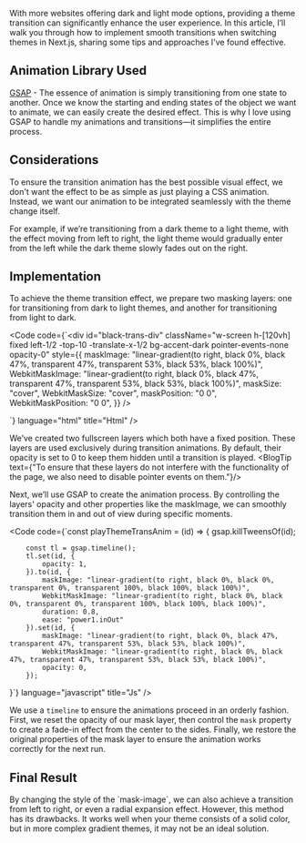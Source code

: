 

With more websites offering dark and light mode options, providing a theme transition can significantly enhance the user experience. In this article, I’ll walk you through how to implement smooth transitions when switching themes in Next.js, sharing some tips and approaches I've found effective.

<h2 id="animation-library-used">Animation Library Used</h2>

[GSAP](https://greensock.com/gsap) - The essence of animation is simply transitioning from one state to another. Once we know the starting and ending states of the object we want to animate, we can easily create the desired effect. This is why I love using GSAP to handle my animations and transitions—it simplifies the entire process.

<h2 id="considerations">Considerations</h2>

To ensure the transition animation has the best possible visual effect, we don't want the effect to be as simple as just playing a CSS animation. Instead, we want our animation to be integrated seamlessly with the theme change itself. 

For example, if we’re transitioning from a dark theme to a light theme, with the effect moving from left to right, the light theme would gradually enter from the left while the dark theme slowly fades out on the right.

<h2 id="implementation">Implementation</h2>

To achieve the theme transition effect, we prepare two masking layers: one for transitioning from dark to light themes, and another for transitioning from light to dark.

<Code 
code={`<div
      id="black-trans-div"
      className="w-screen h-[120vh] fixed left-1/2 -top-10 -translate-x-1/2 bg-accent-dark pointer-events-none opacity-0"
      style={{
          maskImage: "linear-gradient(to right, black 0%, black 47%, transparent 47%, transparent 53%, black 53%, black 100%)",
          WebkitMaskImage: "linear-gradient(to right, black 0%, black 47%, transparent 47%, transparent 53%, black 53%, black 100%)",
          maskSize: "cover",
          WebkitMaskSize: "cover",
          maskPosition: "0 0",
          WebkitMaskPosition: "0 0",
      }}
  />
  <div
      id="white-trans-div"
      className="w-screen h-[120vh] fixed left-1/2 -top-10 -translate-x-1/2 bg-white pointer-events-none opacity-0"
      style={{
          maskImage: "linear-gradient(to right, black 0%, black 47%, transparent 47%, transparent 53%, black 53%, black 100%)",
          WebkitMaskImage: "linear-gradient(to right, black 0%, black 47%, transparent 47%, black 53%, black 100%)",
          maskSize: "cover",
          WebkitMaskSize: "cover",
          maskPosition: "0 0",
          WebkitMaskPosition: "0 0",
      }}
  />`} 
language="html"
title="Html"
/>

We’ve created two fullscreen layers which both have a fixed position. These layers are used exclusively during transition animations. By default, their opacity is set to 0 to keep them hidden until a transition is played.
<BlogTip text={"To ensure that these layers do not interfere with the functionality of the page, we also need to disable pointer events on them."}/>

Next, we’ll use GSAP to create the animation process. By controlling the layers' opacity and other properties like the maskImage, we can smoothly transition them in and out of view during specific moments.

<Code 
code={`const playThemeTransAnim = (id) => {
        gsap.killTweensOf(id);

        const tl = gsap.timeline();
        tl.set(id, {
            opacity: 1,
        }).to(id, {
            maskImage: "linear-gradient(to right, black 0%, black 0%, transparent 0%, transparent 100%, black 100%, black 100%)",
            WebkitMaskImage: "linear-gradient(to right, black 0%, black 0%, transparent 0%, transparent 100%, black 100%, black 100%)",
            duration: 0.8,
            ease: "power1.inOut"
        }).set(id, {
            maskImage: "linear-gradient(to right, black 0%, black 47%, transparent 47%, transparent 53%, black 53%, black 100%)",
            WebkitMaskImage: "linear-gradient(to right, black 0%, black 47%, transparent 47%, transparent 53%, black 53%, black 100%)",
            opacity: 0,
        });
}`} 
language="javascript"
title="Js"
/>

We use a `timeline` to ensure the animations proceed in an orderly fashion. First, we reset the opacity of our mask layer, then control the `mask` property to create a fade-in effect from the center to the sides. Finally, we restore the original properties of the mask layer to ensure the animation works correctly for the next run.

<h2 id="final-result">Final Result</h2>
<ThemeSwitcher />
By changing the style of the `mask-image`, we can also achieve a transition from left to right, or even a radial expansion effect. However, this method has its drawbacks. It works well when your theme consists of a solid color, but in more complex gradient themes, it may not be an ideal solution.